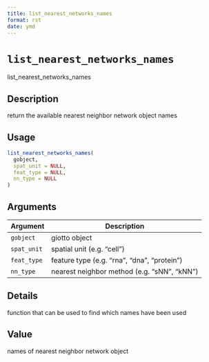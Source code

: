 ```yaml
--- 
title: list_nearest_networks_names 
format: rst 
date: ymd 
--- 
```

# `list_nearest_networks_names`

list_nearest_networks_names


## Description

return the available nearest neighbor network object names


## Usage

```r
list_nearest_networks_names(
  gobject,
  spat_unit = NULL,
  feat_type = NULL,
  nn_type = NULL
)
```


## Arguments

Argument      |Description
------------- |----------------
`gobject`     |     giotto object
`spat_unit`     |     spatial unit (e.g. "cell")
`feat_type`     |     feature type (e.g. "rna", "dna", "protein")
`nn_type`     |     nearest neighbor method (e.g. "sNN", "kNN")


## Details

function that can be used to find which names have been used


## Value

names of nearest neighbor network object


